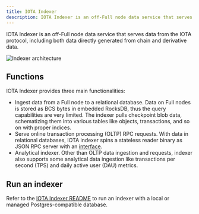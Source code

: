 ```yaml
---
title: IOTA Indexer
description: IOTA Indexer is an off-Full node data service that serves data from the IOTA protocol, including both data directly generated from chain and derivative data.
---
```


IOTA Indexer is an off-Full node data service that serves data from the IOTA protocol, including both data directly generated from chain and derivative data.

![Indexer architecture](./images/indexer-arch.png)

## Functions 

IOTA Indexer provides three main functionalities:
- Ingest data from a Full node to a relational database. Data on Full nodes is stored as BCS bytes in embedded RocksDB, thus the query capabilities are very limited. The indexer pulls checkpoint blob data, schematizing them into various tables like objects, transactions, and so on with proper indices.
- Serve online transaction processing (OLTP) RPC requests. With data in relational databases, IOTA indexer spins a stateless reader binary as JSON RPC server with an [interface](/references/iota-api).
- Analytical indexer. Other than OLTP data ingestion and requests, indexer also supports some analytical data ingestion like transactions per second (TPS) and daily active user (DAU) metrics.

## Run an indexer

Refer to the [IOTA Indexer README](https://github.com/iotaledger/iota/tree/main/crates/iota-indexer) to run an indexer with a local or managed Postgres-compatible database.
